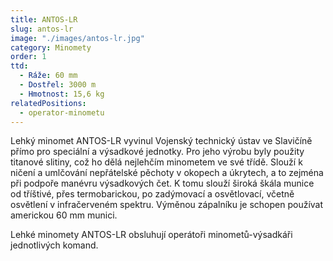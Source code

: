 ```yaml
---
title: ANTOS-LR
slug: antos-lr
image: "./images/antos-lr.jpg"
category: Minomety
order: 1
ttd:
  - Ráže: 60 mm
  - Dostřel: 3000 m
  - Hmotnost: 15,6 kg
relatedPositions:
  - operator-minometu
---
```


Lehký minomet ANTOS-LR vyvinul Vojenský technický ústav ve Slavičíně přímo pro speciální a výsadkové jednotky. Pro jeho výrobu byly použity titanové slitiny, což ho dělá nejlehčím minometem ve své třídě. Slouží k ničení a umlčování nepřátelské pěchoty v okopech a úkrytech, a to zejména při podpoře manévru výsadkových čet. K tomu slouží široká škála munice od tříštivé, přes termobarickou, po zadýmovací a osvětlovací, včetně osvětlení v infračerveném spektru. Výměnou zápalníku je schopen používat americkou 60 mm munici.

Lehké minomety ANTOS-LR obsluhují operátoři minometů-výsadkáři jednotlivých komand.
